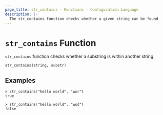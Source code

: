 ```yaml
---
page_title: str_contains - Functions - Configuration Language
description: |-
  The str_contains function checks whether a given string can be found within another string.
---
```


# `str_contains` Function

`str_contains` function checks whether a substring is within another string.

```hcl
str_contains(string, substr)
```

## Examples

```
> str_contains("hello world", "wor")
true
```

```
> str_contains("hello world", "wod")
false
```
